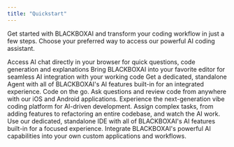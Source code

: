 ```yaml
---
title: "Quickstart"
---
```


Get started with BLACKBOXAI and transform your coding workflow in just a few steps. Choose your preferred way to access our powerful AI coding assistant.

<CardGroup cols={2}>
  <Card title="Use the Web App" href="/features/web-app">
    Access AI chat directly in your browser for quick questions, code generation and explanations
  </Card>
  <Card title="Integrate with VS Code" href="/features/vscode-agent">
    Bring BLACKBOXAI into your favorite editor for seamless AI integration with your working code
  </Card>
  <Card title="Desktop App" href="/features/desktop-agent">
    Get a dedicated, standalone Agent with all of BLACKBOXAI's AI features built-in for an integrated experience.
  </Card>
  <Card title="Mobile App" href="/features/mobile-app">
    Code on the go. Ask questions and review code from anywhere with our iOS and Android applications.
  </Card>
  <Card title="Robocoder" href="/features/robocoder">
    Experience the next-generation vibe coding platform for AI-driven development.
  </Card>
  <Card title="Coding Agent" href="/features/autonomous-agent">
    Assign complex tasks, from adding features to refactoring an entire codebase, and watch the AI work.
  </Card>
  <Card title="BLACKBOXAI IDE" href="/features/blackbox-ide">
    Use our dedicated, standalone IDE with all of BLACKBOXAI's AI features built-in for a focused experience.
  </Card>
  <Card title="Build with the API" href="/api-reference/introduction">
    Integrate BLACKBOXAI's powerful AI capabilities into your own custom applications and workflows.
  </Card>
</CardGroup>